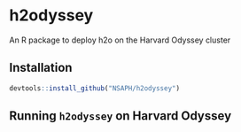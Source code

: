 # h2odyssey
An R package to deploy h2o on the Harvard Odyssey cluster

## Installation

```r
devtools::install_github("NSAPH/h2odyssey")
```

## Running `h2odyssey` on Harvard Odyssey



